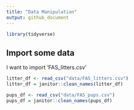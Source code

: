 ```yaml
---
title: "Data Manipulation"
output: github_document
---
```


```r
library(tidyverse)
```

## Import some data

I want to import 'FAS_litters.csv'

```r
litter_df <- read_csv("data/FAS_litters.csv")
litter_df = janitor::clean_names(litter_df)

pups_df <- read_csv("data/FAS_pups.csv")
pups_df = janitor::clean_names(pups_df)
```

